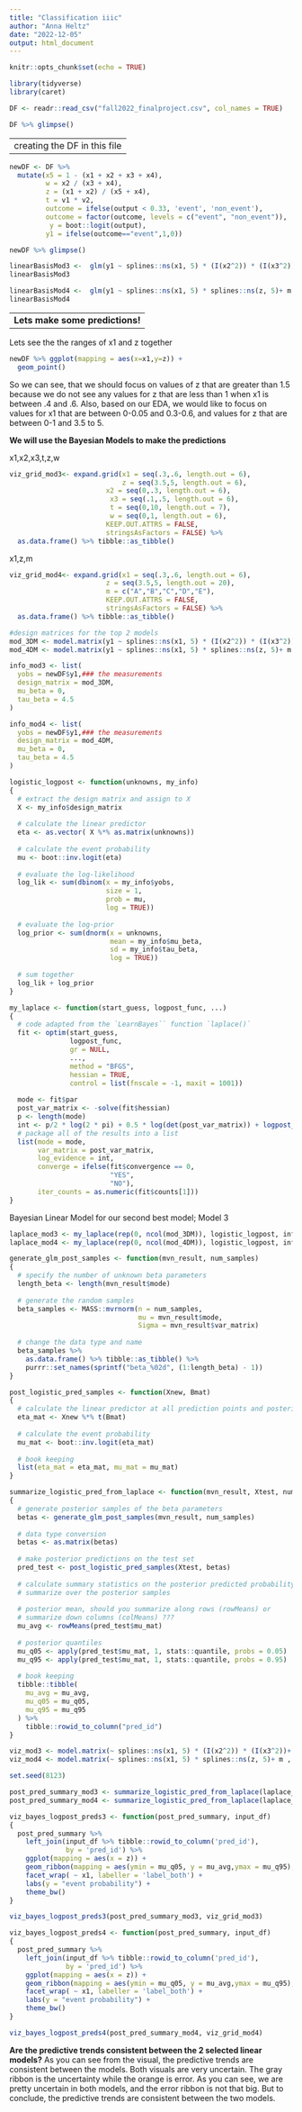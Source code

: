 ```yaml
---
title: "Classification iiic"
author: "Anna Heltz"
date: "2022-12-05"
output: html_document
---
```


```r
knitr::opts_chunk$set(echo = TRUE)
```

```r
library(tidyverse)
library(caret)
```

```r
DF <- readr::read_csv("fall2022_finalproject.csv", col_names = TRUE)
```


```r
DF %>% glimpse()
```


----------------------------
creating the DF in this file
----------------------------

```r
newDF <- DF %>% 
  mutate(x5 = 1 - (x1 + x2 + x3 + x4),
         w = x2 / (x3 + x4),
         z = (x1 + x2) / (x5 + x4),
         t = v1 * v2,
         outcome = ifelse(output < 0.33, 'event', 'non_event'),
         outcome = factor(outcome, levels = c("event", "non_event")),
          y = boot::logit(output),
         y1 = ifelse(outcome=="event",1,0))  
```

```r
newDF %>% glimpse()
```


```r
linearBasisMod3 <-  glm(y1 ~ splines::ns(x1, 5) * (I(x2^2)) * (I(x3^2))+ t + z + w , data = newDF)
linearBasisMod3
```

```r
linearBasisMod4 <-  glm(y1 ~ splines::ns(x1, 5) * splines::ns(z, 5)+ m , data = newDF)
linearBasisMod4
```

-----------------------------------------
**Lets make some predictions!**
-----------------------------------------

Lets see the the ranges of x1 and z together

```r
newDF %>% ggplot(mapping = aes(x=x1,y=z)) +
  geom_point()
```
So we can see, that we should focus on values of z that are greater than 1.5 because we do not see any values for z that are less than 1 when x1 is between .4 and .6.
Also, based on our EDA, we would like to focus on values for x1 that are between 0-0.05 and 0.3-0.6, and values for z that are between 0-1 and 3.5 to 5.



**We will use the Bayesian Models to make the predictions**

x1,x2,x3,t,z,w
```r
viz_grid_mod3<- expand.grid(x1 = seq(.3,.6, length.out = 6),
                            z = seq(3.5,5, length.out = 6),
                        x2 = seq(0,.3, length.out = 6),
                         x3 = seq(.1,.5, length.out = 6),
                         t = seq(0,10, length.out = 7),
                         w = seq(0,1, length.out = 6),
                        KEEP.OUT.ATTRS = FALSE,
                        stringsAsFactors = FALSE) %>% 
  as.data.frame() %>% tibble::as_tibble()
```


x1,z,m
```r
viz_grid_mod4<- expand.grid(x1 = seq(.3,.6, length.out = 6),
                        z = seq(3.5,5, length.out = 20),
                        m = c("A","B","C","D","E"),
                        KEEP.OUT.ATTRS = FALSE,
                        stringsAsFactors = FALSE) %>% 
  as.data.frame() %>% tibble::as_tibble()
```

```r
#design matrices for the top 2 models
mod_3DM <- model.matrix(y1 ~ splines::ns(x1, 5) * (I(x2^2)) * (I(x3^2))+ t + z + w, data = newDF)
mod_4DM <- model.matrix(y1 ~ splines::ns(x1, 5) * splines::ns(z, 5)+ m , data = newDF)
```




```r
info_mod3 <- list(
  yobs = newDF$y1,### the measurements
  design_matrix = mod_3DM,
  mu_beta = 0,
  tau_beta = 4.5
)

info_mod4 <- list(
  yobs = newDF$y1,### the measurements
  design_matrix = mod_4DM,
  mu_beta = 0,
  tau_beta = 4.5
)
```


```r
logistic_logpost <- function(unknowns, my_info)
{
  # extract the design matrix and assign to X
  X <- my_info$design_matrix
  
  # calculate the linear predictor
  eta <- as.vector( X %*% as.matrix(unknowns))
  
  # calculate the event probability
  mu <- boot::inv.logit(eta)
  
  # evaluate the log-likelihood
  log_lik <- sum(dbinom(x = my_info$yobs,
                        size = 1, 
                        prob = mu,
                        log = TRUE))
  
  # evaluate the log-prior
  log_prior <- sum(dnorm(x = unknowns,
                         mean = my_info$mu_beta,
                         sd = my_info$tau_beta,
                         log = TRUE))
  
  # sum together
  log_lik + log_prior
}
```



```r
my_laplace <- function(start_guess, logpost_func, ...)
{
  # code adapted from the `LearnBayes`` function `laplace()`
  fit <- optim(start_guess,
               logpost_func,
               gr = NULL,
               ...,
               method = "BFGS",
               hessian = TRUE,
               control = list(fnscale = -1, maxit = 1001))
  
  mode <- fit$par
  post_var_matrix <- -solve(fit$hessian)
  p <- length(mode)
  int <- p/2 * log(2 * pi) + 0.5 * log(det(post_var_matrix)) + logpost_func(mode, ...)
  # package all of the results into a list
  list(mode = mode,
       var_matrix = post_var_matrix,
       log_evidence = int,
       converge = ifelse(fit$convergence == 0,
                         "YES", 
                         "NO"),
       iter_counts = as.numeric(fit$counts[1]))
}
```

Bayesian Linear Model for our second best model; Model 3
```r
laplace_mod3 <- my_laplace(rep(0, ncol(mod_3DM)), logistic_logpost, info_mod3)
laplace_mod4 <- my_laplace(rep(0, ncol(mod_4DM)), logistic_logpost, info_mod4)
```

```r
generate_glm_post_samples <- function(mvn_result, num_samples)
{
  # specify the number of unknown beta parameters
  length_beta <- length(mvn_result$mode)
  
  # generate the random samples
  beta_samples <- MASS::mvrnorm(n = num_samples,
                                mu = mvn_result$mode,
                                Sigma = mvn_result$var_matrix)
  
  # change the data type and name
  beta_samples %>% 
    as.data.frame() %>% tibble::as_tibble() %>% 
    purrr::set_names(sprintf("beta_%02d", (1:length_beta) - 1))
}

post_logistic_pred_samples <- function(Xnew, Bmat)
{
  # calculate the linear predictor at all prediction points and posterior samples
  eta_mat <- Xnew %*% t(Bmat)
  
  # calculate the event probability
  mu_mat <- boot::inv.logit(eta_mat)
  
  # book keeping
  list(eta_mat = eta_mat, mu_mat = mu_mat)
}

summarize_logistic_pred_from_laplace <- function(mvn_result, Xtest, num_samples)
{
  # generate posterior samples of the beta parameters
  betas <- generate_glm_post_samples(mvn_result, num_samples)
  
  # data type conversion
  betas <- as.matrix(betas)
  
  # make posterior predictions on the test set
  pred_test <- post_logistic_pred_samples(Xtest, betas)
  
  # calculate summary statistics on the posterior predicted probability
  # summarize over the posterior samples
  
  # posterior mean, should you summarize along rows (rowMeans) or 
  # summarize down columns (colMeans) ???
  mu_avg <- rowMeans(pred_test$mu_mat)
  
  # posterior quantiles
  mu_q05 <- apply(pred_test$mu_mat, 1, stats::quantile, probs = 0.05)
  mu_q95 <- apply(pred_test$mu_mat, 1, stats::quantile, probs = 0.95)
  
  # book keeping
  tibble::tibble(
    mu_avg = mu_avg,
    mu_q05 = mu_q05,
    mu_q95 = mu_q95
  ) %>% 
    tibble::rowid_to_column("pred_id")
}
```

```r
viz_mod3 <- model.matrix(~ splines::ns(x1, 5) * (I(x2^2)) * (I(x3^2))+ t + z + w, data = viz_grid_mod3 )
viz_mod4 <- model.matrix(~ splines::ns(x1, 5) * splines::ns(z, 5)+ m , data = viz_grid_mod4 )
```


```r
set.seed(8123) 

post_pred_summary_mod3 <- summarize_logistic_pred_from_laplace(laplace_mod3, mod_3DM, 2500)
post_pred_summary_mod4 <- summarize_logistic_pred_from_laplace(laplace_mod4, mod_4DM, 2500)
```

```r
viz_bayes_logpost_preds3 <- function(post_pred_summary, input_df)
{
  post_pred_summary %>% 
    left_join(input_df %>% tibble::rowid_to_column('pred_id'),
              by = 'pred_id') %>% 
    ggplot(mapping = aes(x = z)) +
    geom_ribbon(mapping = aes(ymin = mu_q05, y = mu_avg,ymax = mu_q95), alpha = .25, color = "orange") +
    facet_wrap( ~ x1, labeller = 'label_both') +
    labs(y = "event probability") +
    theme_bw()
}
```

```r
viz_bayes_logpost_preds3(post_pred_summary_mod3, viz_grid_mod3)
```

```r
viz_bayes_logpost_preds4 <- function(post_pred_summary, input_df)
{
  post_pred_summary %>% 
    left_join(input_df %>% tibble::rowid_to_column('pred_id'),
              by = 'pred_id') %>% 
    ggplot(mapping = aes(x = z)) +
    geom_ribbon(mapping = aes(ymin = mu_q05, y = mu_avg,ymax = mu_q95), alpha = .25, color = "orange") +
    facet_wrap( ~ x1, labeller = 'label_both') +
    labs(y = "event probability") +
    theme_bw()
}
```



```r
viz_bayes_logpost_preds4(post_pred_summary_mod4, viz_grid_mod4)
```

**Are the predictive trends consistent between the 2 selected linear models?**
As you can see from the visual, the predictive trends are consistent between the models. Both visuals are very uncertain. The gray ribbon is the uncertainty while the orange is error. As you can see, we are pretty uncertain in both models, and the error ribbon is not that big. But to conclude, the predictive trends are consistent between the two models.








